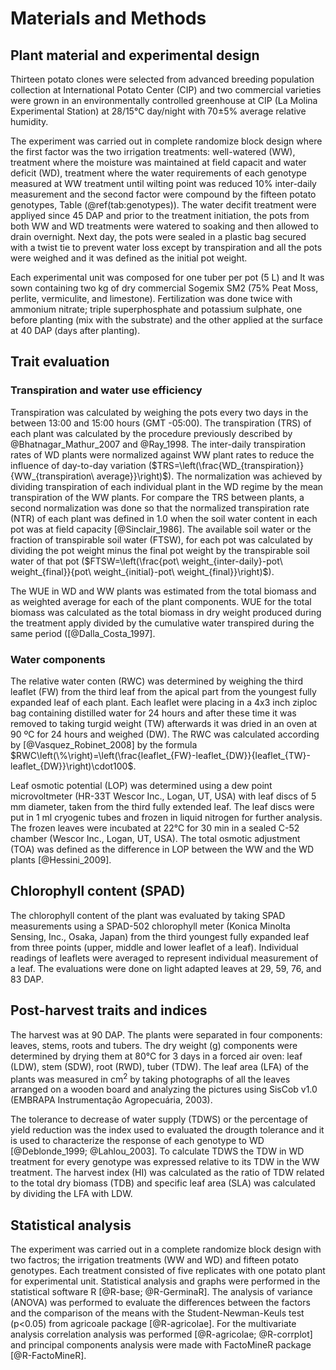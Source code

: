 # Materials and Methods

## Plant material and experimental design

Thirteen potato clones were selected from advanced breeding population collection at International Potato Center (CIP) and two commercial varieties were grown in an environmentally controlled greenhouse at CIP (La Molina Experimental Station) at 28/15°C day/night with 70±5% average relative humidity. 

The experiment was carried out in complete randomize block design where the first factor was the two irrigation treatments: well-watered (WW), treatment where the moisture was maintained at field capacit and water deficit (WD), treatment where the water requirements of each genotype measured at WW treatment until wilting point was reduced 10% inter-daily measurement and the second factor were compound by the fifteen potato genotypes, Table (\@ref(tab:genotypes)). The water decifit treatment were appliyed since 45 DAP and prior to the treatment initiation, the pots from both WW and WD treatments were watered to soaking and then allowed to drain overnight. Next day, the pots were sealed in a plastic bag secured with a twist tie to prevent water loss except by transpiration and all the pots were weighed and it was defined as the initial pot weight. 

Each experimental unit was composed for one tuber per pot (5 L) and It was sown containing two kg of dry commercial Sogemix SM2 (75% Peat Moss, perlite, vermiculite, and limestone). Fertilization was done twice with ammonium nitrate; triple superphosphate and potassium sulphate, one before planting (mix with the substrate) and the other applied at the surface at 40 DAP (days after planting). 


## Trait evaluation

### Transpiration and water use efficiency

Transpiration was calculated by weighing the pots every two days in the between 13:00 and 15:00 hours (GMT -05:00). The transpiration (TRS) of each plant was calculated by the procedure previously described by @Bhatnagar_Mathur_2007 and @Ray_1998. The inter-daily transpiration rates of WD plants were normalized against WW plant rates to reduce the influence of day-to-day variation ($TRS=\left(\frac{WD_{transpiration}}{WW_{transpiration\ average}}\right)$). The normalization was achieved by dividing transpiration of each individual plant in the WD regime by the mean transpiration of the WW plants. For compare the TRS between plants, a second normalization was done so that the normalized transpiration rate (NTR) of each plant was defined in 1.0 when the soil water content in each pot was at field capacity [@Sinclair_1986]. The available soil water or the fraction of transpirable soil water (FTSW), for each pot was calculated by dividing the pot weight minus the final pot weight by the transpirable soil water of that pot ($FTSW=\left(\frac{pot\ weight_{inter-daily}-pot\ weight_{final}}{pot\ weight_{initial}-pot\ weight_{final}}\right)$). 

The WUE in WD and WW plants was estimated from the total biomass and as weighted average for each of the plant components. WUE for the total biomass was calculated as the total biomass in dry weight produced during the treatment apply divided by the cumulative water transpired during the same period ([@Dalla_Costa_1997]. 

### Water components

The relative water conten (RWC) was determined by weighing the third leaflet (FW) from the third leaf from the apical part from the youngest fully expanded leaf of each plant. Each leaflet were placing in a 4x3 inch ziploc bag containing distilled water for 24 hours and after these time it was removed to taking turgid weight (TW) afterwards it was dried in an oven at 90 ºC for 24 hours and weighed (DW). The RWC was calculated according by [@Vasquez_Robinet_2008] by the formula $RWC\left(\%\right)=\left(\frac{leaflet_{FW}-leaflet_{DW}}{leaflet_{TW}-leaflet_{DW}}\right)\cdot100$.

Leaf osmotic potential (LOP) was determined using a dew point microvoltmeter (HR-33T Wescor Inc., Logan, UT, USA) with leaf discs of 5 mm diameter, taken from the third fully extended leaf. The leaf discs were put in 1 ml cryogenic tubes and frozen in liquid nitrogen for further analysis. The frozen leaves were incubated at 22°C for 30 min in a sealed C-52 chamber (Wescor Inc., Logan, UT, USA). The total osmotic adjustment (TOA) was defined as the difference in LOP between the WW and the WD plants [@Hessini_2009]. 

## Chlorophyll content (SPAD) 

The chlorophyll content of the plant was evaluated by taking SPAD measurements using a SPAD-502 chlorophyll meter (Konica Minolta Sensing, Inc., Osaka, Japan) from the third youngest fully expanded leaf from three points (upper, middle and lower leaflet of a leaf). Individual readings of leaflets were averaged to represent individual measurement of a leaf. The evaluations were done on light adapted leaves at 29, 59, 76, and 83 DAP. 

<!-- SPAD measurements of the leaf were used as an indicator of nitrogen status and leaf senescence.  -->

## Post-harvest traits and indices 

The harvest was at 90 DAP. The plants were separated in four components: leaves, stems, roots and tubers. The dry weight (g) components were determined by drying them at 80°C for 3 days in a forced air oven: leaf (LDW), stem (SDW), root (RWD), tuber (TDW). The leaf area (LFA) of the plants was measured in cm^2^ by taking photographs of all the leaves arranged on a wooden board and analyzing the pictures using SisCob v1.0 (EMBRAPA Instrumentação Agropecuária, 2003). 

The tolerance to decrease of water supply (TDWS) or the percentage of yield reduction was the index used to evaluated the drougth tolerance and it is used to characterize the response of each genotype to WD [@Deblonde_1999; @Lahlou_2003]. To calculate TDWS the TDW in WD treatment for every genotype was expressed relative to its TDW in the WW treatment. The harvest index (HI) was calculated as the ratio of TDW related to the total dry biomass (TDB) and specific leaf area (SLA) was calculated by dividing the LFA with LDW. 

## Statistical analysis

The experiment was carried out in a complete randomize block design with two factros; the irrigation treatments (WW and WD) and fifteen potato genotypes. Each treatment consisted of five replicates with one potato plant for experimental unit. Statistical analysis and graphs were performed in the statistical software R [@R-base; @R-GerminaR]. The analysis of variance (ANOVA) was performed to evaluate the differences between the factors and the comparison of the means with the Student-Newman-Keuls test (p<0.05) from agricoale package [@R-agricolae]. For the multivariate analysis correlation analysis was performed [@R-agricolae; @R-corrplot] and principal components analysis were made with FactoMineR package [@R-FactoMineR].

